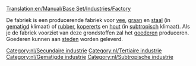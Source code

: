 [[Translation:en/Manual/Base Set/Industries/Factory]]

{{nl/Industrieën|Image=[[File:en/Factory.png]]
|name=Fabriek
|climates=[[nl/Manual/Klimaat#Gematigd|Gematigd]], [[nl/Manual/Klimaat#Subtropisch|Subtropisch]].
|accepts=[[nl/vee|vee]], [[nl/Manual/Base Set/Cargos/Graan|graan]], [[nl/Manual/Base Set/Cargos/Staal|staal]] (gematigd alleen),<br/> [[nl/rubber|rubber]], [[nl/kopererts|kopererts]], [[nl/hout|hout]]  (subtropische alleen).
|produces=[[nl/Manual/Base Set/Cargos/Goederen|Goederen]]
|notes=Niet aanwezig in [[nl/Manual/Klimaat#Subarctisch|subarctisch]] of [[nl/Manual/Klimaat#Speelgoedland|speelgoedland]]
}}

De fabriek is een producerende fabriek voor [[nl/vee|vee]], [[nl/Manual/Base Set/Cargos/Graan|graan]] en [[nl/Manual/Base Set/Cargos/Staal|staal]] (in [[nl/Manual/Klimaat#Gematigd|gematigd]] klimaat) of [[nl/rubber|rubber]], [[nl/kopererts|kopererts]] en [[nl/hout|hout]] (in [[nl/Manual/Klimaat#Subtropisch|subtropisch]] klimaat). Als je de fabriek voorziet van deze grondstoffen zal het [[nl/Manual/Base Set/Cargos/Goederen|goederen]] produceren. Goederen kunnen aan [[nl/Manual/Gemeente|steden]] worden geleverd.


{{nl/Navbox Industrieën}}
[[Category:nl/Secundaire industrie]]
[[Category:nl/Tertiaire industrie]]
[[Category:nl/Gematigde industrie]]
[[Category:nl/Subtropische industrie]]